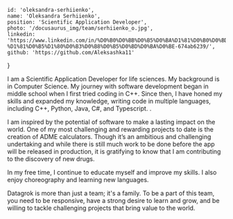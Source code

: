 <!-- markdownlint-disable first-line-h1 -->


    id: 'oleksandra-serhiienko',
    name: 'Oleksandra Serhiienko',
    position: 'Scientific Application Developer',
    photo: '/docusaurus_img/team/serhiienko_o.jpg',
    linkedin: 'https://www.linkedin.com/in/%D0%B0%D0%BB%D0%B5%D0%BA%D1%81%D0%B0%D0%BD%D0%B4%D1%80%D0%B0-%D1%81%D0%B5%D1%80%D0%B3%D0%B8%D0%B5%D0%BD%D0%BA%D0%BE-674ab6239/',
    github: 'https://github.com/Aleksashka11'
}

<Card meta={meta}>

I am a Scientific Application Developer for life sciences. My background is in Computer Science. My journey with software development began in middle school when I first tried coding in C++. Since then, I have honed my skills and expanded my knowledge, writing code in multiple languages, including C++, Python, Java, C#, and Typescript. .

I am inspired by the potential of software to make a lasting impact on the world. One of my most challenging and rewarding projects to date is the creation of ADME calculators. Though it’s an ambitious and challenging undertaking and while there is still much work to be done before the app will be released in production, it is gratifying to know that I am contributing to the discovery of new drugs.

In my free time, I continue to educate myself and improve my skills. I also enjoy choreography and learning new languages.

Datagrok is more than just a team; it's a family. To be a part of this team, you need to be responsive, have a strong desire to learn and grow, and be willing to tackle challenging projects that bring value to the world.

</Card>
